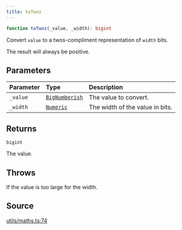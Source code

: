```yaml
---
title: toTwos
---
```


```ts
function toTwos(_value, _width): bigint
```

Convert `value` to a twos-compliment representation of `width` bits.

The result will always be positive.

## Parameters

| Parameter | Type | Description |
| :------ | :------ | :------ |
| `_value` | [`BigNumberish`](/content/type-aliases/BigNumberish) | The value to convert. |
| `_width` | [`Numeric`](/content/type-aliases/Numeric) | The width of the value in bits. |

## Returns

`bigint`

The value.

## Throws

If the value is too large for the width.

## Source

[utils/maths.ts:74](https://github.com/dominant-strategies/quais-6.js/blob/3237c5c21df47dfe74b210196b4121a22539a577/src/utils/maths.ts#L74)
